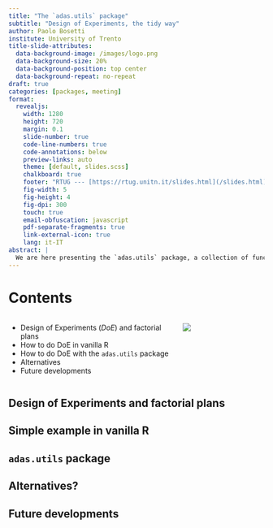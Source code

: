 ```yaml
---
title: "The `adas.utils` package"
subtitle: "Design of Experiments, the tidy way"
author: Paolo Bosetti
institute: University of Trento
title-slide-attributes:
  data-background-image: /images/logo.png
  data-background-size: 20%
  data-background-position: top center
  data-background-repeat: no-repeat
draft: true
categories: [packages, meeting]
format: 
  revealjs:
    width: 1280
    height: 720
    margin: 0.1
    slide-number: true
    code-line-numbers: true
    code-annotations: below
    preview-links: auto
    theme: [default, slides.scss]
    chalkboard: true
    footer: "RTUG --- [https://rtug.unitn.it/slides.html](/slides.html)"
    fig-width: 5
    fig-height: 4
    fig-dpi: 300
    touch: true
    email-obfuscation: javascript
    pdf-separate-fragments: true
    link-external-icon: true
    lang: it-IT
abstract: |
  We are here presenting the `adas.utils` package, a collection of functions for the design of experiments, the tidy way.
---
```


# Contents

::: columns
:::{.column width=66%}
* Design of Experiments (*DoE*) and factorial plans
* How to do DoE in vanilla R
* How to do DoE with the `adas.utils` package
* Alternatives
* Future developments
:::

:::{.column width=33%}
![](/posts/004-adas.utils/hypercube.jpg)
:::
:::

## Design of Experiments and factorial plans


## Simple example in vanilla R


## `adas.utils` package


## Alternatives?


## Future developments

